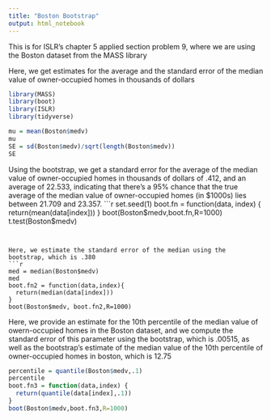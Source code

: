 ```yaml
---
title: "Boston Bootstrap"
output: html_notebook
---
```


This is for ISLR's chapter 5 applied section problem 9, where we are using the Boston dataset from the MASS library

Here, we get estimates for the average and the standard error of the median value of owner-occupied homes in thousands of dollars
```r
library(MASS)
library(boot)
library(ISLR)
library(tidyverse)

mu = mean(Boston$medv)
mu
SE = sd(Boston$medv)/sqrt(length(Boston$medv))
SE

```

Using the bootstrap, we get a standard error for the average of the median value of owner-occupied homes in thousands of dollars of .412, and an average of 22.533, indicating that there's a 95% chance that the true average of the median value of owner-occupied homes (in $1000s) lies between 21.709 and 23.357.
```r
set.seed(1)
boot.fn = function(data, index) {
  return(mean(data[index]))
}
boot(Boston$medv,boot.fn,R=1000)
t.test(Boston$medv)
```


Here, we estimate the standard error of the median using the bootstrap, which is .380
```r
med = median(Boston$medv)
med
boot.fn2 = function(data,index){
  return(median(data[index]))
}
boot(Boston$medv, boot.fn2,R=1000)
```


Here, we provide an estimate for the 10th percentile of the median value of owern-occupied homes in the Boston dataset, and we compute the standard error of this parameter using the bootstrap, which is .00515, as well as the bootstrap's estimate of the median value of the 10th percentile of owner-occupied homes in boston, which is 12.75
```r
percentile = quantile(Boston$medv,.1)
percentile
boot.fn3 = function(data,index) {
  return(quantile(data[index],.1))
}
boot(Boston$medv,boot.fn3,R=1000)
```


